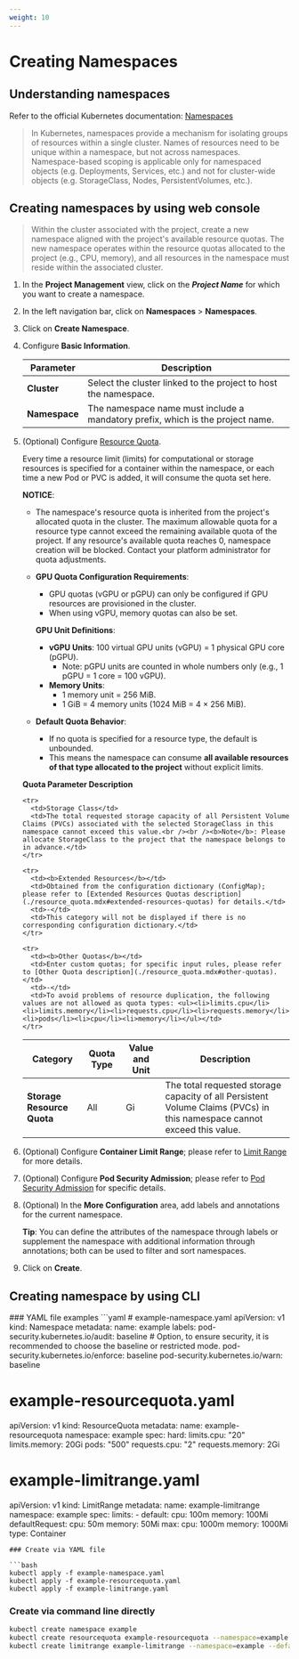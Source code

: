 ```yaml
---
weight: 10
---
```


# Creating Namespaces

## Understanding namespaces

Refer to the official Kubernetes documentation: [Namespaces](https://kubernetes.io/docs/reference/kubernetes-api/cluster-resources/namespace-v1/)

> In Kubernetes, namespaces provide a mechanism for isolating groups of resources within a single cluster. Names of resources need to be unique within a namespace, but not across namespaces. Namespace-based scoping is applicable only for namespaced objects (e.g. Deployments, Services, etc.) and not for cluster-wide objects (e.g. StorageClass, Nodes, PersistentVolumes, etc.).

## Creating namespaces by using web console

> Within the cluster associated with the project, create a new namespace aligned with the project's available resource quotas.
> The new namespace operates within the resource quotas allocated to the project (e.g., CPU, memory), and all resources in the namespace must reside within the associated cluster.

1. In the **Project Management** view, click on the ***Project Name*** for which you want to create a namespace.

2. In the left navigation bar, click on **Namespaces** > **Namespaces**.

3. Click on **Create Namespace**.

4. Configure **Basic Information**.

   | Parameter       | Description                          |
   | -------------- | ------------------------------------ |
   | **Cluster**    | Select the cluster linked to the project to host the namespace. |
   | **Namespace**  | The namespace name must include a mandatory prefix, which is the project name. |

5. (Optional) Configure [Resource Quota](./resource_quota.mdx).

   Every time a resource limit (limits) for computational or storage resources is specified for a container within the namespace, or each time a new Pod or PVC is added, it will consume the quota set here.

   **NOTICE**:

   - The namespace's resource quota is inherited from the project's allocated quota in the cluster. The maximum allowable quota for a resource type cannot exceed the remaining available quota of the project. If any resource's available quota reaches 0, namespace creation will be blocked. Contact your platform administrator for quota adjustments.

   - **GPU Quota Configuration Requirements**:
     - GPU quotas (vGPU or pGPU) can only be configured if GPU resources are provisioned in the cluster.
     - When using vGPU, memory quotas can also be set.

     **GPU Unit Definitions**: 
       - **vGPU Units**: 100 virtual GPU units (vGPU) = 1 physical GPU core (pGPU).
         - Note: pGPU units are counted in whole numbers only (e.g., 1 pGPU = 1 core = 100 vGPU).
       - **Memory Units**:
         - 1 memory unit = 256 MiB.
         - 1 GiB = 4 memory units (1024 MiB = 4 × 256 MiB).

   - **Default Quota Behavior**:
     - If no quota is specified for a resource type, the default is unbounded.
     - This means the namespace can consume **all available resources of that type allocated to the project** without explicit limits.

   **Quota Parameter Description**

   <table>
     <thead>
       <tr>
         <th>Category</th>
         <th>Quota Type</th>
         <th>Value and Unit</th>
         <th>Description</th>
       </tr>
     </thead>

     <tbody>
       <tr>
         <td rowSpan={2}><b>Storage Resource Quota</b></td>
         <td>All</td>
         <td rowSpan={2}>Gi</td>
         <td>The total requested storage capacity of all Persistent Volume Claims (PVCs) in this namespace cannot exceed this value.</td>
       </tr>

       <tr>
         <td>Storage Class</td>
         <td>The total requested storage capacity of all Persistent Volume Claims (PVCs) associated with the selected StorageClass in this namespace cannot exceed this value.<br /><br /><b>Note</b>: Please allocate StorageClass to the project that the namespace belongs to in advance.</td>
       </tr>

       <tr>
         <td><b>Extended Resources</b></td>
         <td>Obtained from the configuration dictionary (ConfigMap); please refer to [Extended Resources Quotas description](./resource_quota.mdx#extended-resources-quotas) for details.</td>
         <td>-</td>
         <td>This category will not be displayed if there is no corresponding configuration dictionary.</td>
       </tr>

       <tr>
         <td><b>Other Quotas</b></td>
         <td>Enter custom quotas; for specific input rules, please refer to [Other Quota description](./resource_quota.mdx#other-quotas).</td>
         <td>-</td>
         <td>To avoid problems of resource duplication, the following values are not allowed as quota types: <ul><li>limits.cpu</li><li>limits.memory</li><li>requests.cpu</li><li>requests.memory</li><li>pods</li><li>cpu</li><li>memory</li></ul></td>
       </tr>
     </tbody>
   </table>

6. (Optional) Configure **Container Limit Range**; please refer to [Limit Range](./limit_range.mdx) for more details.

7. (Optional) Configure **Pod Security Admission**; please refer to [Pod Security Admission](./security_policies.mdx) for specific details.

8. (Optional) In the **More Configuration** area, add labels and annotations for the current namespace.

   **Tip**: You can define the attributes of the namespace through labels or supplement the namespace with additional information through annotations; both can be used to filter and sort namespaces.

9. Click on **Create**.

## Creating namespace by using CLI

<a id="namespace-yaml" />
### YAML file examples
```yaml
# example-namespace.yaml
apiVersion: v1
kind: Namespace
metadata:
  name: example
  labels:
    pod-security.kubernetes.io/audit: baseline # Option, to ensure security, it is recommended to choose the baseline or restricted mode.
    pod-security.kubernetes.io/enforce: baseline 
    pod-security.kubernetes.io/warn: baseline

# example-resourcequota.yaml
apiVersion: v1
kind: ResourceQuota
metadata:
  name: example-resourcequota
  namespace: example
spec:
  hard:
    limits.cpu: "20"
    limits.memory: 20Gi
    pods: "500"
    requests.cpu: "2"
    requests.memory: 2Gi

# example-limitrange.yaml
apiVersion: v1
kind: LimitRange
metadata:
  name: example-limitrange
  namespace: example
spec:
  limits:
    - default:
        cpu: 100m
        memory: 100Mi
      defaultRequest:
        cpu: 50m
        memory: 50Mi
      max:
        cpu: 1000m
        memory: 1000Mi
      type: Container

```
### Create via YAML file

```bash
kubectl apply -f example-namespace.yaml
kubectl apply -f example-resourcequota.yaml
kubectl apply -f example-limitrange.yaml
```

### Create via command line directly

```bash
kubectl create namespace example
kubectl create resourcequota example-resourcequota --namespace=example --hard=limits.cpu=20,limits.memory=20Gi,pods=500 
kubectl create limitrange example-limitrange --namespace=example --default='cpu=100m,memory=100Mi' --default-request='cpu=50m,memory=50Mi' --max='cpu=1000m,memory=1000Mi'
```

